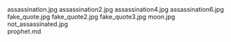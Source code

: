     
<PopImage className="sm:float-right m-auto sm:m-1 sm:ml-4" src={JPG_assassination_jpg} width={384} alt="assassination.jpg">
	assassination.jpg
</PopImage>
<PopImage className="sm:float-left m-auto sm:m-1 sm:mr-4" src={JPG_assassination2_jpg} width={384} alt="assassination2.jpg">
	assassination2.jpg
</PopImage>
<PopImage className="sm:float-right m-auto sm:m-1 sm:ml-4" src={JPG_assassination4_jpg} width={384} alt="assassination4.jpg">
	assassination4.jpg
</PopImage>
<PopImage className="sm:float-left m-auto sm:m-1 sm:mr-4" src={JPG_assassination6_jpg} width={384} alt="assassination6.jpg">
	assassination6.jpg
</PopImage>
<PopImage className="sm:float-right m-auto sm:m-1 sm:ml-4" src={JPG_fake_quote_jpg} width={384} alt="fake_quote.jpg">
	fake_quote.jpg
</PopImage>
<PopImage className="sm:float-left m-auto sm:m-1 sm:mr-4" src={JPG_fake_quote2_jpg} width={384} alt="fake_quote2.jpg">
	fake_quote2.jpg
</PopImage>
<PopImage className="sm:float-right m-auto sm:m-1 sm:ml-4" src={JPG_fake_quote3_jpg} width={384} alt="fake_quote3.jpg">
	fake_quote3.jpg
</PopImage>
<PopImage className="sm:float-left m-auto sm:m-1 sm:mr-4" src={JPG_moon_jpg} width={384} alt="moon.jpg">
	moon.jpg
</PopImage>
<PopImage className="sm:float-right m-auto sm:m-1 sm:ml-4" src={JPG_not_assassinated_jpg} width={384} alt="not_assassinated.jpg">
	not_assassinated.jpg
</PopImage>
<div className="w-full md:max-w-[80rem] float-right italic">
	<MD_prophet_md />
	prophet.md
</div>
